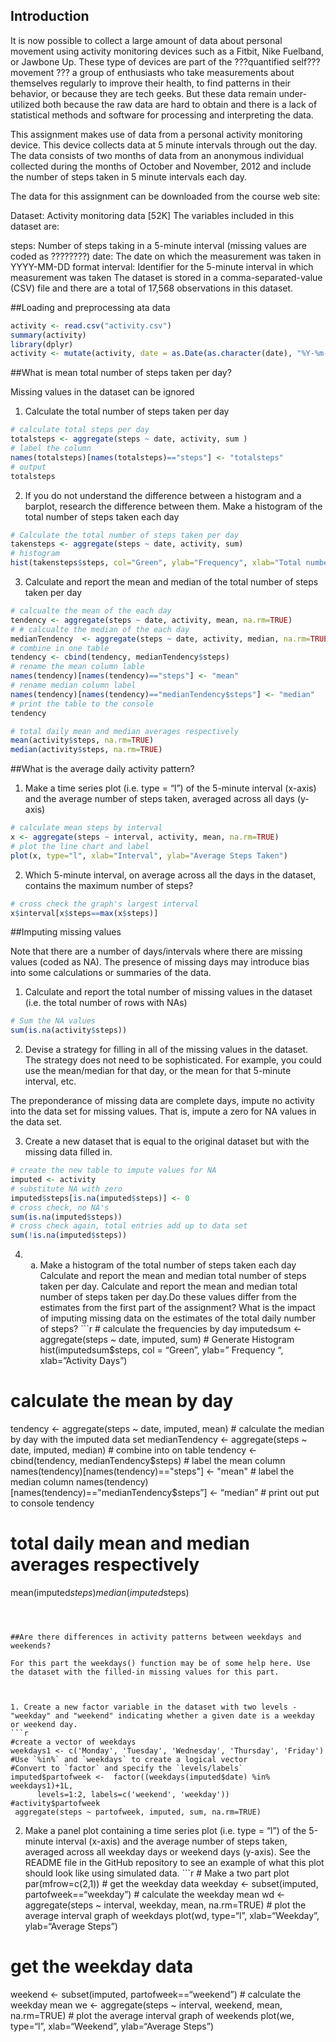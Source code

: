 

## Introduction
It is now possible to collect a large amount of data about personal movement using activity monitoring devices such as a Fitbit, Nike Fuelband, or Jawbone Up. These type of devices are part of the ???quantified self??? movement ??? a group of enthusiasts who take measurements about themselves regularly to improve their health, to find patterns in their behavior, or because they are tech geeks. But these data remain under-utilized both because the raw data are hard to obtain and there is a lack of statistical methods and software for processing and interpreting the data.

This assignment makes use of data from a personal activity monitoring device. This device collects data at 5 minute intervals through out the day. The data consists of two months of data from an anonymous individual collected during the months of October and November, 2012 and include the number of steps taken in 5 minute intervals each day.

The data for this assignment can be downloaded from the course web site:

Dataset: Activity monitoring data [52K]
The variables included in this dataset are:

steps: Number of steps taking in a 5-minute interval (missing values are coded as ????????)
date: The date on which the measurement was taken in YYYY-MM-DD format
interval: Identifier for the 5-minute interval in which measurement was taken
The dataset is stored in a comma-separated-value (CSV) file and there are a total of 17,568 observations in this dataset.
 

##Loading and preprocessing ata data

```r
activity <- read.csv("activity.csv")
summary(activity)
library(dplyr)
activity <- mutate(activity, date = as.Date(as.character(date), "%Y-%m-%d"))
```

##What is mean total number of steps taken per day?

 Missing values in the dataset can be ignored

1. Calculate the total number of steps taken per day
```r
# calculate total steps per day
totalsteps <- aggregate(steps ~ date, activity, sum )
# label the column
names(totalsteps)[names(totalsteps)=="steps"] <- "totalsteps"
# output
totalsteps
```
2. If you do not understand the difference between a histogram and a barplot, research the difference between them. Make a histogram of the total number of steps taken each day
```r
# Calculate the total number of steps taken per day
takensteps <- aggregate(steps ~ date, activity, sum)
# histogram
hist(takensteps$steps, col="Green", ylab="Frequency", xlab="Total number of Steps",main="Total number of steps taken per day")
```

3. Calculate and report the mean and median of the total number of steps taken per day
```r
# calcualte the mean of the each day
tendency <- aggregate(steps ~ date, activity, mean, na.rm=TRUE)
# # calcualte the median of the each day
medianTendency  <- aggregate(steps ~ date, activity, median, na.rm=TRUE)
# combine in one table
tendency <- cbind(tendency, medianTendency$steps)
# rename the mean column lable
names(tendency)[names(tendency)=="steps"] <- "mean"
# rename median column label 
names(tendency)[names(tendency)=="medianTendency$steps"] <- "median"
# print the table to the console
tendency 

# total daily mean and median averages respectively
mean(activity$steps, na.rm=TRUE)
median(activity$steps, na.rm=TRUE)
```

##What is the average daily activity pattern?

1. Make a time series plot (i.e. type = "l") of the 5-minute interval (x-axis) and the average number of steps taken, averaged across all days (y-axis)  
```r
# calculate mean steps by interval 
x <- aggregate(steps ~ interval, activity, mean, na.rm=TRUE)
# plot the line chart and label
plot(x, type="l", xlab="Interval", ylab="Average Steps Taken")
```  

2. Which 5-minute interval, on average across all the days in the dataset, contains the maximum number of steps?  
```r
# cross check the graph's largest interval
x$interval[x$steps==max(x$steps)]
```

##Imputing missing values

Note that there are a number of days/intervals where there are missing values (coded as NA). The presence of missing days may introduce bias into some calculations or summaries of the data.

1. Calculate and report the total number of missing values in the dataset (i.e. the total number of rows with NAs)  
```r
# Sum the NA values 
sum(is.na(activity$steps))
```  

2. Devise a strategy for filling in all of the missing values in the dataset. The strategy does not need to be sophisticated. For example, you could use the mean/median for that day, or the mean for that 5-minute interval, etc.

The preponderance of missing data are complete days, impute no activity into the data set for missing values.  That is, impute a zero for NA values in the data set. 

3. Create a new dataset that is equal to the original dataset but with the missing data filled in.
```r
# create the new table to impute values for NA
imputed <- activity
# substitute NA with zero
imputed$steps[is.na(imputed$steps)] <- 0
# cross check, no NA's
sum(is.na(imputed$steps))
# cross check again, total entries add up to data set
sum(!is.na(imputed$steps))
```   

4. 
   a. Make a histogram of the total number of steps taken each day Calculate and report the mean and median total number of steps taken per day. Calculate and report the mean and median total number of steps taken per day.Do these values differ from the estimates from the first part of the assignment? What is the impact of imputing missing data on the estimates of the total daily number of steps?
```r
# calculate the frequencies by day
imputedsum <- aggregate(steps ~ date, imputed, sum)
# Generate Histogram
hist(imputedsum$steps, col = "Green", ylab=" Frequency ", xlab="Activity Days")  

# calculate the mean by day 
tendency <- aggregate(steps ~ date, imputed, mean)
# calculate the median by day with the imputed data set
medianTendency  <- aggregate(steps ~ date, imputed, median)
# combine into on table
tendency <- cbind(tendency, medianTendency$steps)
# label the mean column 
names(tendency)[names(tendency)=="steps"] <- "mean"
# label the median column 
names(tendency)[names(tendency)=="medianTendency$steps"] <- "median"
# print out put to console
tendency 


# total daily mean and median averages respectively

mean(imputed$steps)
median(imputed$steps)
```

   

##Are there differences in activity patterns between weekdays and weekends?

For this part the weekdays() function may be of some help here. Use the dataset with the filled-in missing values for this part.


 
1. Create a new factor variable in the dataset with two levels - "weekday" and "weekend" indicating whether a given date is a weekday or weekend day.  
```r
#create a vector of weekdays
weekdays1 <- c('Monday', 'Tuesday', 'Wednesday', 'Thursday', 'Friday')
#Use `%in%` and `weekdays` to create a logical vector
#Convert to `factor` and specify the `levels/labels`
imputed$partofweek <-  factor((weekdays(imputed$date) %in% weekdays1)+1L,
      levels=1:2, labels=c('weekend', 'weekday'))
#activity$partofweek
 aggregate(steps ~ partofweek, imputed, sum, na.rm=TRUE)
```

2. Make a panel plot containing a time series plot (i.e. type = "l") of the 5-minute interval (x-axis) and the average number of steps taken, averaged across all weekday days or weekend days (y-axis). See the README file in the GitHub repository to see an example of what this plot should look like using simulated data.
```r
# Make a two part plot
par(mfrow=c(2,1))
# get the weekday data
weekday <- subset(imputed, partofweek=="weekday")
# calculate the weekday mean
wd <- aggregate(steps ~ interval, weekday, mean, na.rm=TRUE)
# plot the average interval graph of weekdays
plot(wd, type="l", xlab="Weekday", ylab="Average Steps")

# get the weekday data 
weekend <- subset(imputed, partofweek=="weekend")
# calculate the weekday mean 
we <- aggregate(steps ~ interval, weekend, mean, na.rm=TRUE)
# plot the average interval graph of weekends
plot(we, type="l", xlab="Weekend", ylab="Average Steps")
